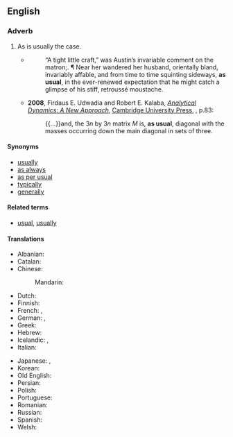 ==English==

===Adverb===
{{en-adv|-}}

# As is usually the case.
#* {{RQ:Chmbrs YngrSt|IX}}
#*: “A tight little craft,” was Austin’s invariable comment on the matron;{{nb...}}. &para; Near her wandered her husband, orientally bland, invariably affable, and from time to time squinting sideways, '''as usual''', in the ever-renewed expectation that he might catch a glimpse of his stiff, retroussé moustache.
#* '''2008''', Firdaus E. Udwadia and Robert E. Kalaba, ''[http://books.google.com/books?id=Z-QDk1AqCK0C Analytical Dynamics: A New Approach]'', [[w:Cambridge University Press|Cambridge University Press]], {{ISBN|0521048338}}, p.83:
#*: {{...}}and, the 3<var>n</var> by 3<var>n</var> matrix <var>M</var> is, '''as usual''', diagonal <!-- [sic] no comma here --> with the masses occurring down the main diagonal in sets of three{{nb...}}.

====Synonyms====
* [[usually]]
* [[as always]]
* [[as per usual]]
* [[typically]]
* [[generally]]

====Related terms====
* [[usual]], [[usually]]

====Translations====
{{trans-top|as is usually the case}}
* Albanian: {{t|sq|si zakonisht}}
* Catalan: {{t|ca|com de costum}}
* Chinese:
*: Mandarin: {{t+|cmn|照常|tr=zhàocháng|sc=Hani}}
* Dutch: {{t|nl|zoals gewoonlijk}}
* Finnish: {{t|fi|kuten tavallista}}
* French: {{t+|fr|comme d'habitude}}, {{t+|fr|comme d'hab}}
* German: {{t|de|wie üblich}}, {{t|de|wie gewöhnlich}}
* Greek: {{t|el|ως συνήθως}}
* Hebrew: {{t|he|כרגיל|tr=karagil}}
* Icelandic: {{t|is|að venju}}, {{t+|is|eins og vant er}}
* Italian: {{t|it|come al solito}}
{{trans-mid}}
* Japanese: {{t|ja|いつものように|tr=itsumo no yō ni|sc=Jpan}}, {{t|ja|平常通り|tr=へいじょうどおり, heijōdōri|sc=Jpan}}
* Korean: {{t-needed|ko}}
* Old English: {{t|ang|swā ġewunelīċ}}
* Persian: {{t|fa|طبق معمول|tr=tebq-e ma'mul}}
* Polish: {{t|pl|jak zwykle}}
* Portuguese: {{t|pt|como de costume}}
* Romanian: {{t|ro|ca de obicei}}
* Russian: {{t|ru|как обы́чно}}
* Spanish: {{t|es|como de costumbre}}
* Welsh: {{t|cy|fel arfer}}
{{trans-bottom}}